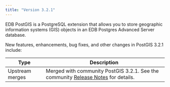 ```yaml
---
title: "Version 3.2.1"
---
```

EDB PostGIS is a PostgreSQL extension that allows you to store geographic information systems (GIS) objects in an EDB Postgres Advanced Server database.

New features, enhancements, bug fixes, and other changes in PostGIS 3.2.1 include:

| Type            | Description                                                                                                                                      |
| --------------- | ------------------------------------------------------------------------------------------------------------------------------------------------ |
| Upstream merges | Merged with community PostGIS 3.2.1. See the community [Release Notes](https://postgis.net/docs/release_notes.html#idm43376) for details. |

